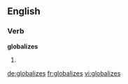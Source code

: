 ==English==

===Verb===
'''globalizes'''

# {{third-person singular of|[[globalize]]}}

[[de:globalizes]]
[[fr:globalizes]]
[[vi:globalizes]]